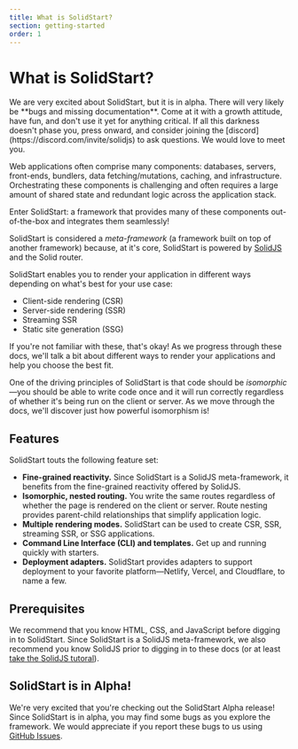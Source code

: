 ```yaml
---
title: What is SolidStart?
section: getting-started
order: 1
---
```


# What is SolidStart?

<aside title="Beware of dragons" type="warning">
  We are very excited about SolidStart, but it is in alpha. There will very likely be **bugs and
  missing documentation**. Come at it with a growth attitude, have fun, and don't use it yet for
  anything critical. If all this darkness doesn't phase you, press onward, and consider joining the
  [discord](https://discord.com/invite/solidjs) to ask questions. We would love to meet you.
</aside>

Web applications often comprise many components: databases, servers, front-ends, bundlers, data fetching/mutations, caching, and infrastructure. Orchestrating these components is challenging and often requires a large amount of shared state and redundant logic across the application stack.

Enter SolidStart: a framework that provides many of these components out-of-the-box and integrates them seamlessly!

SolidStart is considered a _meta-framework_ (a framework built on top of another framework) because, at it's core, SolidStart is powered by [SolidJS](https://solidjs.com) and the Solid router.

SolidStart enables you to render your application in different ways depending on what's best for your use case:

- Client-side rendering (CSR)
- Server-side rendering (SSR)
- Streaming SSR
- Static site generation (SSG)

If you're not familiar with these, that's okay! As we progress through these docs, we'll talk a bit about different ways to render your applications and help you choose the best fit.

One of the driving principles of SolidStart is that code should be _isomorphic_&mdash;you should be able to write code once and it will run correctly regardless of whether it's being run on the client or server. As we move through the docs, we'll discover just how powerful isomorphism is!

## Features

SolidStart touts the following feature set:

- **Fine-grained reactivity.** Since SolidStart is a SolidJS meta-framework, it benefits from the fine-grained reactivity offered by SolidJS.
- **Isomorphic, nested routing.** You write the same routes regardless of whether the page is rendered on the client or server. Route nesting provides parent-child relationships that simplify application logic.
- **Multiple rendering modes.** SolidStart can be used to create CSR, SSR, streaming SSR, or SSG applications.
- **Command Line Interface (CLI) and templates.** Get up and running quickly with starters.
- **Deployment adapters.** SolidStart provides adapters to support deployment to your favorite platform&mdash;Netlify, Vercel, and Cloudflare, to name a few.

## Prerequisites

We recommend that you know HTML, CSS, and JavaScript before digging in to SolidStart. Since SolidStart is a SolidJS meta-framework, we also recommend you know SolidJS prior to digging in to these docs (or at least [take the SolidJS tutoral](https://www.solidjs.com/tutorial)).

## SolidStart is in Alpha!

We're very excited that you're checking out the SolidStart Alpha release! Since SolidStart is in alpha, you may find some bugs as you explore the framework. We would appreciate if you report these bugs to us using [GitHub Issues](https://github.com/solidjs/solid-start/issues).
